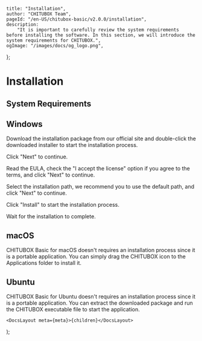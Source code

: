 
	title: "Installation",
	author: "CHITUBOX Team",
	pageId: "/en-US/chitubox-basic/v2.0.0/installation",
	description:
		"It is important to carefully review the system requirements before installing the software. In this section, we will introduce the system requirements for CHITUBOX.",
	ogImage: "/images/docs/og_logo.png",
};

# Installation

## System Requirements

<SystemRequirements />

## Windows

Download the installation package from our <SpanA href="https://www.chitubox.com/en/download/chitubox-free">official site</SpanA> and double-click the downloaded installer to start the installation process.

<ImageContainer>
	<AntdImage
		src={
			"/images/docs/en-US/chitubox-basic/2.x.x/002-installation-windows-step1.png"
		}
		style={{ maxWidth: "600px" }}
	/>
</ImageContainer>

Click "Next" to continue.

<ImageContainer>
	<AntdImage
		src={
			"/images/docs/en-US/chitubox-basic/2.x.x/002-installation-windows-step2.png"
		}
		style={{ maxWidth: "600px" }}
	/>
</ImageContainer>

Read the EULA, check the "I accept the license" option if you agree to the terms, and click "Next" to continue.

<ImageContainer>
	<AntdImage
		src={
			"/images/docs/en-US/chitubox-basic/2.x.x/002-installation-windows-step3.png"
		}
		style={{ maxWidth: "600px" }}
	/>
</ImageContainer>

Select the installation path, we recommend you to use the default path, and click "Next" to continue.

<ImageContainer>
	<AntdImage
		src={
			"/images/docs/en-US/chitubox-basic/2.x.x/002-installation-windows-step4.png"
		}
		style={{ maxWidth: "600px" }}
	/>
</ImageContainer>

Click "Install" to start the installation process.

<ImageContainer>
	<AntdImage
		src={
			"/images/docs/en-US/chitubox-basic/2.x.x/002-installation-windows-step5.png"
		}
		style={{ maxWidth: "600px" }}
	/>
</ImageContainer>

Wait for the installation to complete.

## macOS

CHITUBOX Basic for macOS doesn't requires an installation process since it is a portable application. You can simply drag the CHITUBOX icon to the Applications folder to install it.

## Ubuntu

CHITUBOX Basic for Ubuntu doesn't requires an installation process since it is a portable application. You can extract the downloaded package and run the CHITUBOX executable file to start the application.

	<DocsLayout meta={meta}>{children}</DocsLayout>
);
